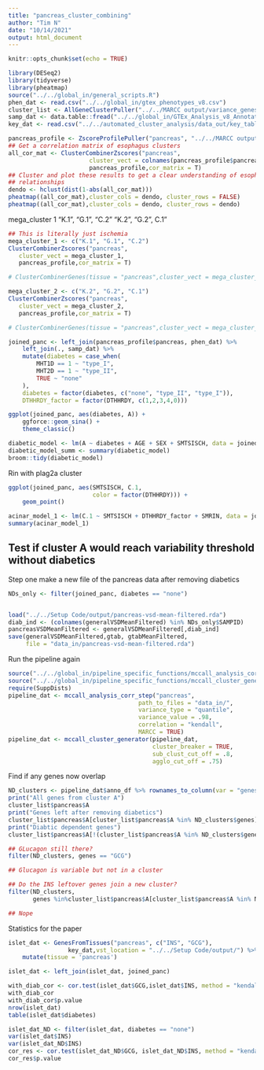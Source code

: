 ```yaml
---
title: "pancreas_cluster_combining"
author: "Tim N"
date: "10/14/2021"
output: html_document
---
```


```r
knitr::opts_chunk$set(echo = TRUE)

```

```r
library(DESeq2)
library(tidyverse)
library(pheatmap)
source("../../global_in/general_scripts.R")
phen_dat <- read.csv("../../global_in/gtex_phenotypes_v8.csv")
cluster_list <- AllGeneClusterPuller("../../MARCC output/variance_genes_kendall/",x_clust = F)
samp_dat <- data.table::fread("../../global_in/GTEx_Analysis_v8_Annotations_SampleAttributesDS.txt")
key_dat <- read.csv("../../automated_cluster_analysis/data_out/key_table.csv")

```


```r

pancreas_profile <- ZscoreProfilePuller("pancreas", "../../MARCC output/variance_profiles_kendall/")
## Get a correlation matrix of esophagus clusters
all_cor_mat <- ClusterCombinerZscores("pancreas",
                       cluster_vect = colnames(pancreas_profile$pancreas)[-1:-2],
                       pancreas_profile,cor_matrix = T)
## Cluster and plot these results to get a clear understanding of esophagus
## relationships
dendo <- hclust(dist(1-abs(all_cor_mat)))
pheatmap((all_cor_mat),cluster_cols = dendo, cluster_rows = FALSE)
pheatmap((all_cor_mat),cluster_cols = dendo, cluster_rows = dendo)
```
mega_cluster 1 "K.1", "G.1", "C.2"
"K.2", "G.2", C.1"
```r
## This is literally just ischemia
mega_cluster_1 <- c("K.1", "G.1", "C.2")
ClusterCombinerZscores("pancreas",
   cluster_vect = mega_cluster_1,
   pancreas_profile,cor_matrix = T)

# ClusterCombinerGenes(tissue = "pancreas",cluster_vect = mega_cluster_1,cluster_list = cluster_list,for_R = F)


```


```r
mega_cluster_2 <- c("K.2", "G.2", "C.1")
ClusterCombinerZscores("pancreas",
   cluster_vect = mega_cluster_2,
   pancreas_profile,cor_matrix = T)

# ClusterCombinerGenes(tissue = "pancreas",cluster_vect = mega_cluster_1,cluster_list = cluster_list,for_R = F)

```

```r
joined_panc <- left_join(pancreas_profile$pancreas, phen_dat) %>%
    left_join(., samp_dat) %>%
    mutate(diabetes = case_when(
        MHT1D == 1 ~ "type_I",
        MHT2D == 1 ~ "type_II",
        TRUE ~ "none"
    ),
    diabetes = factor(diabetes, c("none", "type_II", "type_I")),
    DTHHRDY_factor = factor(DTHHRDY, c(1,2,3,4,0)))

ggplot(joined_panc, aes(diabetes, A)) +
    ggforce::geom_sina() +
    theme_classic()

diabetic_model <- lm(A ~ diabetes + AGE + SEX + SMTSISCH, data = joined_panc)
diabetic_model_summ <- summary(diabetic_model)
broom::tidy(diabetic_model)
```

Rin with plag2a cluster
```r
ggplot(joined_panc, aes(SMTSISCH, C.1,
                        color = factor(DTHHRDY))) +
    geom_point()

acinar_model_1 <- lm(C.1 ~ SMTSISCH + DTHHRDY_factor + SMRIN, data = joined_panc)
summary(acinar_model_1)
```


## Test if cluster A would reach variability threshold without diabetics

Step one make a new file of the pancreas data after removing diabetics
```r
NDs_only <- filter(joined_panc, diabetes == "none")


load("../../Setup Code/output/pancreas-vsd-mean-filtered.rda")
diab_ind <- (colnames(generalVSDMeanFiltered) %in% NDs_only$SAMPID)
pancreasVSDMeanFiltered <- generalVSDMeanFiltered[,diab_ind]
save(generalVSDMeanFiltered,gtab, gtabMeanFiltered,
     file = "data_in/pancreas-vsd-mean-filtered.rda")

```

Run the pipeline again
```r
source("../../global_in/pipeline_specific_functions/mccall_analysis_corr_step.R")
source("../../global_in/pipeline_specific_functions/mccall_cluster_generator.R")
require(SuppDists)
pipeline_dat <- mccall_analysis_corr_step("pancreas",
                                     path_to_files = "data_in/",
                                     variance_type = "quantile",
                                     variance_value = .98,
                                     correlation = "kendall",
                                     MARCC = TRUE)
pipeline_dat <- mccall_cluster_generator(pipeline_dat,
                                         cluster_breaker = TRUE,
                                         sub_clust_cut_off = .8,
                                         agglo_cut_off = .75)
```

Find if any genes now overlap
```r
ND_clusters <- pipeline_dat$anno_df %>% rownames_to_column(var = "genes")
print("All genes from cluster A")
cluster_list$pancreas$A
print("Genes left after removing diabetics")
cluster_list$pancreas$A[cluster_list$pancreas$A %in% ND_clusters$genes]
print("Diabtic dependent genes")
cluster_list$pancreas$A[!(cluster_list$pancreas$A %in% ND_clusters$genes)]

## GLucagon still there?
filter(ND_clusters, genes == "GCG")

## Glucagon is variable but not in a cluster

## Do the INS leftover genes join a new cluster?
filter(ND_clusters,
       genes %in%cluster_list$pancreas$A[cluster_list$pancreas$A %in% ND_clusters$genes])

## Nope
```

Statistics for the paper
```r
islet_dat <- GenesFromTissues("pancreas", c("INS", "GCG"),
                 key_dat,vst_location = "../../Setup Code/output/") %>%
    mutate(tissue = 'pancreas')

islet_dat <- left_join(islet_dat, joined_panc)

with_diab_cor <- cor.test(islet_dat$GCG,islet_dat$INS, method = "kendall")
with_diab_cor
with_diab_cor$p.value
nrow(islet_dat)
table(islet_dat$diabetes)

islet_dat_ND <- filter(islet_dat, diabetes == "none")
var(islet_dat$INS)
var(islet_dat_ND$INS)
cor_res <- cor.test(islet_dat_ND$GCG, islet_dat_ND$INS, method = "kendall")
cor_res$p.value
```

